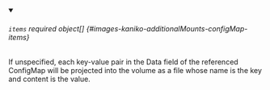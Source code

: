 


<details className="config-field" data-expandable="true" open>
<summary>

###### `items` <span className="config-field-required" data-required="false">required</span> <span className="config-field-type">object[]</span> <span className="config-field-default"></span> <span className="config-field-enum"></span> {#images-kaniko-additionalMounts-configMap-items}

If unspecified, each key-value pair in the Data field of the referenced ConfigMap will be projected into the volume as a file whose name is the key and content is the value.

</summary>

<PartialItemsreference />


</details>
